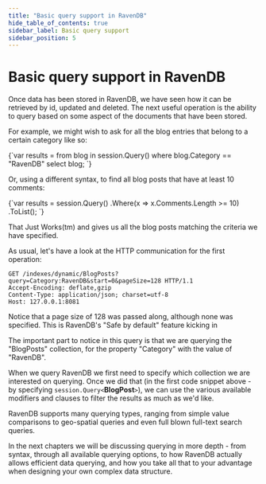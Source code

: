 ```yaml
---
title: "Basic query support in RavenDB"
hide_table_of_contents: true
sidebar_label: Basic query support
sidebar_position: 5
---
```



# Basic query support in RavenDB

Once data has been stored in RavenDB, we have seen how it can be retrieved by id, updated and deleted. The next useful operation is the ability to query based on some aspect of the documents that have been stored. 

For example, we might wish to ask for all the blog entries that belong to a certain category like so:

<TabItem value="basic_querying_1" label="basic_querying_1">
<CodeBlock language="csharp">
{`var results = from blog in session.Query<BlogPost>()
              where blog.Category == "RavenDB"
              select blog;
`}
</CodeBlock>
</TabItem>

Or, using a different syntax, to find all blog posts that have at least 10 comments:

<TabItem value="basic_querying_2" label="basic_querying_2">
<CodeBlock language="csharp">
{`var results = session.Query<BlogPost>()
	.Where(x => x.Comments.Length >= 10)
	.ToList();
`}
</CodeBlock>
</TabItem>

That Just Works(tm) and gives us all the blog posts matching the criteria we have specified.

As usual, let's have a look at the HTTP communication for the first operation:

	GET /indexes/dynamic/BlogPosts?query=Category:RavenDB&start=0&pageSize=128 HTTP/1.1
	Accept-Encoding: deflate,gzip
	Content-Type: application/json; charset=utf-8
	Host: 127.0.0.1:8081

<Admonition type="note" title="Note">
Notice that a page size of 128 was passed along, although none was specified. This is RavenDB's "Safe by default" feature kicking in
</Admonition>

The important part to notice in this query is that we are querying the "BlogPosts" collection, for the property "Category" with the value of "RavenDB".

When we query RavenDB we first need to specify which collection we are interested on querying. Once we did that (in the first code snippet above - by specifying `session.Query<`**BlogPost**`>`), we can use the various available modifiers and clauses to filter the results as much as we'd like.

RavenDB supports many querying types, ranging from simple value comparisons to geo-spatial queries and even full blown full-text search queries.

In the next chapters we will be discussing querying in more depth - from syntax, through all available querying options, to how RavenDB actually allows efficient data querying, and how you take all that to your advantage when designing your own complex data structure.